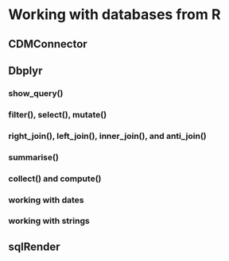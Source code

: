 # Working with databases from R

## CDMConnector

## Dbplyr

### show_query()

### filter(), select(), mutate()

### right_join(), left_join(), inner_join(), and anti_join()

### summarise()

### collect() and compute()

### working with dates

### working with strings

## sqlRender
